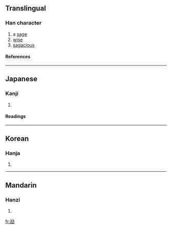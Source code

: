 {{see|吉}}
==Translingual==
===Han character===
{{Han char|rn=30|rad=口|as=09|sn=12|four=|canj=土口土口 (GRGR)}}
# a [[sage]]
# [[wise]]
# [[sagacious]]
====References====
{{Han ref|kx=0197.260|dkj=03908|dj=0419.040|hdz=10648.110|uh=5586|ud=21894}}
----
==Japanese==
===Kanji===
{{ja-kanji|grade=|rs=口09}}
# {{defn|Japanese}} 
====Readings====
{{ja-readings|on=[[てつ]] (tetsu)|kun=}}
----
==Korean==
===Hanja===
{{ko-hanja|hangeul=철|rv=cheol|mr=ch'ŏl}}
# {{defn|Korean}}
----
==Mandarin==
===Hanzi===
{{cmn-hanzi|pin=[[zhé]] ([[zhe2]])|wg=che<sup>2</sup>}}
# {{defn|Mandarin}}

[[fr:喆]]